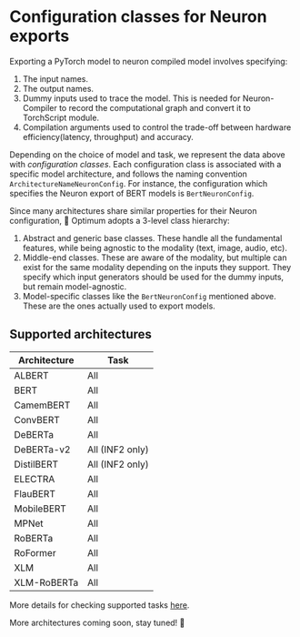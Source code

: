 <!---
Copyright 2023 The HuggingFace Team. All rights reserved.

Licensed under the Apache License, Version 2.0 (the "License");
you may not use this file except in compliance with the License.
You may obtain a copy of the License at

    http://www.apache.org/licenses/LICENSE-2.0

Unless required by applicable law or agreed to in writing, software
distributed under the License is distributed on an "AS IS" BASIS,
WITHOUT WARRANTIES OR CONDITIONS OF ANY KIND, either express or implied.
See the License for the specific language governing permissions and
limitations under the License.
-->

# Configuration classes for Neuron exports

Exporting a PyTorch model to neuron compiled model involves specifying:

1. The input names.
2. The output names.
3. Dummy inputs used to trace the model. This is needed for Neuron-Compiler to record the computational graph and convert it to TorchScript module.
4. Compilation arguments used to control the trade-off between hardware efficiency(latency, throughput) and accuracy.

Depending on the choice of model and task, we represent the data above with _configuration classes_. Each configuration class is associated with
a specific model architecture, and follows the naming convention `ArchitectureNameNeuronConfig`. For instance, the configuration which specifies the Neuron
export of BERT models is `BertNeuronConfig`.

Since many architectures share similar properties for their Neuron configuration, 🤗 Optimum adopts a 3-level class hierarchy:

1. Abstract and generic base classes. These handle all the fundamental features, while being agnostic to the modality (text, image, audio, etc).
2. Middle-end classes. These are aware of the modality, but multiple can exist for the same modality depending on the inputs they support.
   They specify which input generators should be used for the dummy inputs, but remain model-agnostic.
3. Model-specific classes like the `BertNeuronConfig` mentioned above. These are the ones actually used to export models.


## Supported architectures


| Architecture           | Task                                 |
|------------------------|--------------------------------------|
| ALBERT                 | All                                  |
| BERT                   | All                                  |
| CamemBERT              | All                                  |
| ConvBERT               | All                                  |
| DeBERTa                | All                                  |
| DeBERTa-v2             | All (INF2 only)                      |
| DistilBERT             | All (INF2 only)                      |
| ELECTRA                | All                                  |
| FlauBERT               | All                                  |
| MobileBERT             | All                                  |
| MPNet                  | All                                  |
| RoBERTa                | All                                  |
| RoFormer               | All                                  |
| XLM                    | All                                  |
| XLM-RoBERTa            | All                                  |


<Tip>

More details for checking supported tasks [here](https://huggingface.co/docs/optimum-neuron/guides/export_model#selecting-a-task).

</Tip>

More architectures coming soon, stay tuned! 🚀